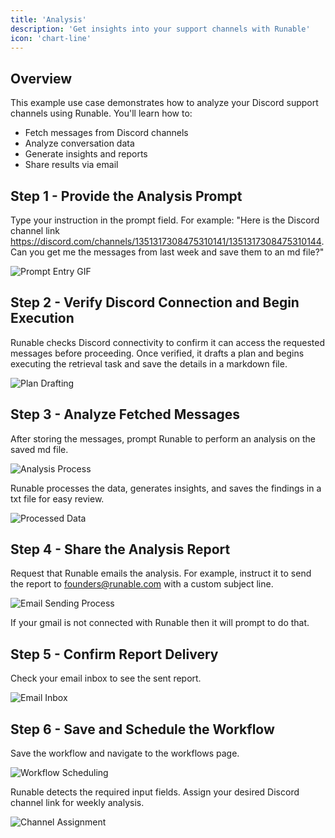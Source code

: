 ```yaml
---
title: 'Analysis'
description: 'Get insights into your support channels with Runable'
icon: 'chart-line'
---
```


## Overview

This example use case demonstrates how to analyze your Discord support channels using Runable. You'll learn how to:

- Fetch messages from Discord channels
- Analyze conversation data
- Generate insights and reports
- Share results via email

## Step 1 - Provide the Analysis Prompt

Type your instruction in the prompt field. For example: "Here is the Discord channel link https://discord.com/channels/1351317308475310141/1351317308475310144. Can you get me the messages from last week and save them to an md file?"

![Prompt Entry GIF](https://usercontent.in.prod.clueso.io/138e6e12-51a4-4458-9914-1bc6359a8384/536338dd-4eb7-48bc-9b47-e2824ce7222a/e6911574-3ad0-4645-9149-ef2a181b2b3b/images/8dae5e60-a73e-46d6-8853-975ee8ccb942.gif)


## Step 2 - Verify Discord Connection and Begin Execution

Runable checks Discord connectivity to confirm it can access the requested messages before proceeding. Once verified, it drafts a plan and begins executing the retrieval task and save the details in a markdown file.

![Plan Drafting](https://usercontent.in.prod.clueso.io/138e6e12-51a4-4458-9914-1bc6359a8384/536338dd-4eb7-48bc-9b47-e2824ce7222a/e6911574-3ad0-4645-9149-ef2a181b2b3b/images/44f2e9eb-16b3-4c6e-a0ca-987042c65a24.png)


## Step 3 - Analyze Fetched Messages

After storing the messages, prompt Runable to perform an analysis on the saved md file.

![Analysis Process](https://usercontent.in.prod.clueso.io/138e6e12-51a4-4458-9914-1bc6359a8384/536338dd-4eb7-48bc-9b47-e2824ce7222a/e6911574-3ad0-4645-9149-ef2a181b2b3b/images/ae48ede5-64e2-45de-a22f-21f959f752f3.gif)

<Tip>

Runable processes the data, generates insights, and saves the findings in a txt file for easy review.

</Tip>

![Processed Data](https://usercontent.in.prod.clueso.io/138e6e12-51a4-4458-9914-1bc6359a8384/536338dd-4eb7-48bc-9b47-e2824ce7222a/e6911574-3ad0-4645-9149-ef2a181b2b3b/images/1d02604b-3081-4d4e-b813-f7e147b10a1e.png)


## Step 4 - Share the Analysis Report

Request that Runable emails the analysis. For example, instruct it to send the report to founders@runable.com with a custom subject line.

![Email Sending Process](https://usercontent.in.prod.clueso.io/138e6e12-51a4-4458-9914-1bc6359a8384/536338dd-4eb7-48bc-9b47-e2824ce7222a/e6911574-3ad0-4645-9149-ef2a181b2b3b/images/938b7f40-2b93-4c7d-a337-911d67cce9e0.gif)

<Tip>

If your gmail is not connected with Runable then it will prompt to do that. 

</Tip>

## Step 5 - Confirm Report Delivery

Check your email inbox to see the sent report.

![Email Inbox](https://usercontent.in.prod.clueso.io/138e6e12-51a4-4458-9914-1bc6359a8384/536338dd-4eb7-48bc-9b47-e2824ce7222a/e6911574-3ad0-4645-9149-ef2a181b2b3b/images/d1db861a-1830-455e-9e6e-63bdc6582d29.png)

## Step 6 - Save and Schedule the Workflow

Save the workflow and navigate to the workflows page.

![Workflow Scheduling](https://usercontent.in.prod.clueso.io/138e6e12-51a4-4458-9914-1bc6359a8384/536338dd-4eb7-48bc-9b47-e2824ce7222a/e6911574-3ad0-4645-9149-ef2a181b2b3b/images/2b150fdc-1f8d-42a9-a8b8-a528c1030ce8.gif)


<Tip>

Runable detects the required input fields. Assign your desired Discord channel link for weekly analysis.

</Tip>

![Channel Assignment](https://usercontent.in.prod.clueso.io/138e6e12-51a4-4458-9914-1bc6359a8384/536338dd-4eb7-48bc-9b47-e2824ce7222a/e6911574-3ad0-4645-9149-ef2a181b2b3b/images/48592846-de00-4c31-8a78-734e98fff45a.png)
